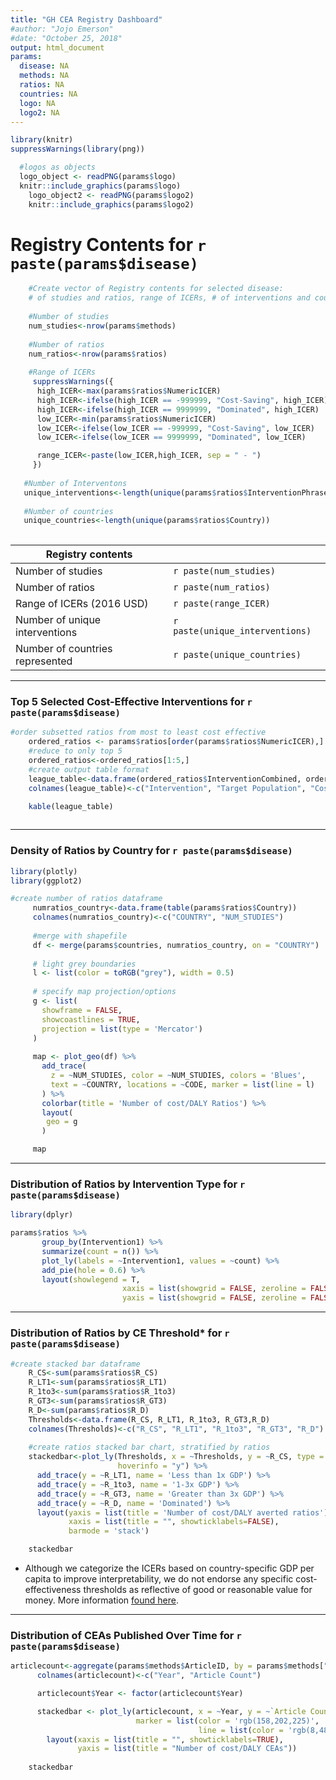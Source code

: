 ---
title: "GH CEA Registry Dashboard"
#author: "Jojo Emerson"
#date: "October 25, 2018"
output: html_document
params:
  disease: NA
  methods: NA
  ratios: NA
  countries: NA
  logo: NA
  logo2: NA
---

```{r, echo=FALSE, out.width="20%"}
library(knitr)
suppressWarnings(library(png))

  #logos as objects
  logo_object <- readPNG(params$logo)
  knitr::include_graphics(params$logo)
    logo_object2 <- readPNG(params$logo2)
    knitr::include_graphics(params$logo2)
```


# Registry Contents for `r paste(params$disease)`

```{r echo = FALSE} 
    #Create vector of Registry contents for selected disease:
    # of studies and ratios, range of ICERs, # of interventions and countriesf
 
    #Number of studies
    num_studies<-nrow(params$methods)
    
    #Number of ratios
    num_ratios<-nrow(params$ratios)
    
    #Range of ICERs
     suppressWarnings({
      high_ICER<-max(params$ratios$NumericICER)
      high_ICER<-ifelse(high_ICER == -999999, "Cost-Saving", high_ICER)
      high_ICER<-ifelse(high_ICER == 9999999, "Dominated", high_ICER)
      low_ICER<-min(params$ratios$NumericICER)
      low_ICER<-ifelse(low_ICER == -999999, "Cost-Saving", low_ICER)
      low_ICER<-ifelse(low_ICER == 9999999, "Dominated", low_ICER)

      range_ICER<-paste(low_ICER,high_ICER, sep = " - ")
     })
   
   #Number of Interventons
   unique_interventions<-length(unique(params$ratios$InterventionPhrase))
   
   #Number of countries
   unique_countries<-length(unique(params$ratios$Country))
   
```

Registry contents               |
--------------------------------|-------------------------------
Number of studies               |`r paste(num_studies)`
Number of ratios                |`r paste(num_ratios)`
Range of ICERs (2016 USD)       |`r paste(range_ICER)`
Number of unique interventions  |`r paste(unique_interventions)`
Number of countries represented |`r paste(unique_countries)`

***
### Top 5 Selected Cost-Effective Interventions for `r paste(params$disease)`

```{r echo = FALSE}
#order subsetted ratios from most to least cost effective
    ordered_ratios <- params$ratios[order(params$ratios$NumericICER),] 
    #reduce to only top 5
    ordered_ratios<-ordered_ratios[1:5,]
    #create output table format
    league_table<-data.frame(ordered_ratios$InterventionCombined, ordered_ratios$TargetPopulation, ordered_ratios$DisplayRatio, ordered_ratios$TitleAut)
    colnames(league_table)<-c("Intervention", "Target Population", "Cost/DALY averted", "Source (Title, Author)")

    kable(league_table)
    
```

***
### Density of Ratios by Country for `r paste(params$disease)`

```{r echo = FALSE, message = FALSE}

library(plotly)
library(ggplot2)

#create number of ratios dataframe
     numratios_country<-data.frame(table(params$ratios$Country))
     colnames(numratios_country)<-c("COUNTRY", "NUM_STUDIES")
     
     #merge with shapefile
     df <- merge(params$countries, numratios_country, on = "COUNTRY")
     
     # light grey boundaries
     l <- list(color = toRGB("grey"), width = 0.5)
     
     # specify map projection/options
     g <- list(
       showframe = FALSE,
       showcoastlines = TRUE,
       projection = list(type = 'Mercator')
     )
     
     map <- plot_geo(df) %>%
       add_trace(
         z = ~NUM_STUDIES, color = ~NUM_STUDIES, colors = 'Blues',
         text = ~COUNTRY, locations = ~CODE, marker = list(line = l)
       ) %>%
       colorbar(title = 'Number of cost/DALY Ratios') %>%
       layout(
        geo = g
       )

     map
```

***
### Distribution of Ratios by Intervention Type for `r paste(params$disease)`
```{r echo = FALSE, message = FALSE}
library(dplyr)

params$ratios %>%
       group_by(Intervention1) %>%
       summarize(count = n()) %>%
       plot_ly(labels = ~Intervention1, values = ~count) %>%
       add_pie(hole = 0.6) %>%
       layout(showlegend = T,
                         xaxis = list(showgrid = FALSE, zeroline = FALSE, showticklabels = FALSE),
                         yaxis = list(showgrid = FALSE, zeroline = FALSE, showticklabels = FALSE))
```

***
### Distribution of Ratios by CE Threshold* for `r paste(params$disease)`

```{r echo = FALSE}

#create stacked bar dataframe
    R_CS<-sum(params$ratios$R_CS)
    R_LT1<-sum(params$ratios$R_LT1)
    R_1to3<-sum(params$ratios$R_1to3)
    R_GT3<-sum(params$ratios$R_GT3)
    R_D<-sum(params$ratios$R_D)
    Thresholds<-data.frame(R_CS, R_LT1, R_1to3, R_GT3,R_D)
    colnames(Thresholds)<-c("R_CS", "R_LT1", "R_1to3", "R_GT3", "R_D")
    
    #create ratios stacked bar chart, stratified by ratios
    stackedbar<-plot_ly(Thresholds, x = ~Thresholds, y = ~R_CS, type = 'bar', name = 'Cost-Saving', 
                        hoverinfo = "y") %>%
      add_trace(y = ~R_LT1, name = 'Less than 1x GDP') %>%
      add_trace(y = ~R_1to3, name = '1-3x GDP') %>%
      add_trace(y = ~R_GT3, name = 'Greater than 3x GDP') %>%
      add_trace(y = ~R_D, name = 'Dominated') %>%
      layout(yaxis = list(title = 'Number of cost/DALY averted ratios'),
             xaxis = list(title = "", showticklabels=FALSE),
             barmode = 'stack')

    stackedbar

```
* Although we categorize the ICERs based on country-specific GDP per capita to improve interpretability, we do not endorse any specific cost-effectiveness thresholds as reflective of good or reasonable value for money. More information [found here](http://healtheconomics.tuftsmedicalcenter.org/orchard/thresholds).

***
### Distribution of CEAs Published Over Time for `r paste(params$disease)`
```{r echo = FALSE}

articlecount<-aggregate(params$methods$ArticleID, by = params$methods["PubYear"] , FUN = length)
      colnames(articlecount)<-c("Year", "Article Count")

      articlecount$Year <- factor(articlecount$Year)

      stackedbar <- plot_ly(articlecount, x = ~Year, y = ~`Article Count`, type = "bar",
                            marker = list(color = 'rgb(158,202,225)',
                                          line = list(color = 'rgb(8,48,107)', width = 1.0))) %>%
        layout(xaxis = list(title = "", showticklabels=TRUE),
               yaxis = list(title = "Number of cost/DALY CEAs"))
      
    stackedbar

```

